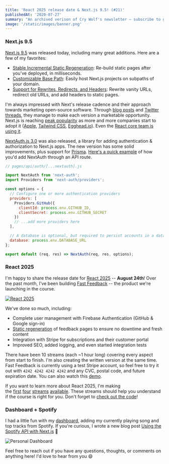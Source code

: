 ```yaml
---
title: 'React 2025 release date & Next.js 9.5! (#21)'
publishedAt: '2020-07-27'
summary: "An archived verison of Cry Wolf's newsletter – subscribe to get early access."
image: '/static/images/banner.png'
---
```


### Next.js 9.5

[Next.js 9.5](https://nextjs.org/blog/next-9-5) was released today, including many great additions. Here are a few of my favorites:

- [Stable Incremental Static Regeneration](https://nextjs.org/blog/next-9-5#stable-incremental-static-regeneration): Re-build static pages after you've deployed, in milliseconds.
- [Customizable Base Path](https://nextjs.org/blog/next-9-5#customizable-base-path): Easily host Next.js projects on subpaths of your domain.
- [Support for Rewrites, Redirects, and Headers](https://nextjs.org/blog/next-9-5#support-for-rewrites-redirects-and-headers): Rewrite vanity URLs, redirect old URLs, and add headers to static pages.

I'm always impressed with Next's release cadence and their approach towards marketing open-source software. Through [blog posts](https://vercel.com/blog/nextjs-server-side-rendering-vs-static-generation) and [Twitter threads](https://twitter.com/rauchg/status/1287792732472135680), they manage to make each version a marketable opportunity. Next.js is reaching [peak popularity](https://twitter.com/_ericelliott/status/1285908721588150272) as more and more companies start to adopt it ([Apple](https://twitter.com/rauchg/status/1286769353027801088), [Tailwind CSS](https://blog.tailwindcss.com/building-the-tailwind-blog), [Egghead.io](https://twitter.com/jhooks/status/1287612404893794306)). Even the [React core team is using it](https://twitter.com/dan_abramov/status/1286437936309968896).

[NextAuth.js 3.0](https://next-auth.js.org/) was also released, a library for adding authentication & authorization to Next.js apps. The new version has some solid improvements, plus support for [Prisma](https://www.prisma.io). [Here's a quick example](https://next-auth.js.org/getting-started/example) of how you'd add NextAuth through an API route.

```js
// pages/api/auth/[...nextauth].js

import NextAuth from 'next-auth';
import Providers from 'next-auth/providers';

const options = {
  // Configure one or more authentication providers
  providers: [
    Providers.GitHub({
      clientId: process.env.GITHUB_ID,
      clientSecret: process.env.GITHUB_SECRET
    })
    // ...add more providers here
  ],

  // A database is optional, but required to persist accounts in a database
  database: process.env.DATABASE_URL
};

export default (req, res) => NextAuth(req, res, options);
```

### React 2025

I'm happy to share the release date for [React 2025](https://react2025.com/) -- **August 24th**! Over the past month, I've been building [Fast Feedback](https://fastfeedback.io/) -- the product we're launching in the course.

[![React 2025](/static/images/buttondown/react-2025.png)](https://react2025.com/)

We've done so much, including:

- Complete user management with Firebase Authentication (GitHub & Google sign-in)
- [Static regeneration](https://vercel.com/blog/nextjs-server-side-rendering-vs-static-generation) of feedback pages to ensure no downtime and fresh content
- Integration with Stripe for subscriptions and their customer portal
- Improved SEO, added logging, and even started integration tests

There have been 10 streams (each ~1 hour long) covering every aspect from start to finish. I'm also creating the written version at the same time. Fast Feedback is currently using a test Stripe account, so feel free to try it out with `4242 4242 4242 4242` and any CVC, postal code, and future expiration date. You can also watch this [demo](https://www.youtube.com/watch?v=VFQZW8UGB3k).

If you want to learn more about React 2025, I'm making the [first](https://youtu.be/MxR5I5_hOKk?t=155) [four](https://www.youtube.com/watch?v=AGl52moyISU) [streams](https://www.youtube.com/watch?v=3g6-v3_BNbM) [available](https://www.youtube.com/watch?v=u8iv_yhSRI8). These streams should help you understand if the course is right for you. Don't forget to [check out the code](https://github.com/leerob/fastfeedback)!

### Dashboard + Spotify

I had a little fun with my [dashboard](https://crywolf.me/dashboard), adding my currently playing song and top tracks from Spotify. If you're curious, I wrote a new blog post [Using the Spotify API with Next.js](https://crywolf.me/blog/spotify-api-nextjs) 🚀

![Personal Dashboard](https://i.imgur.com/IFlwZHc.png)

Feel free to reach out if you have any questions, thoughts, or comments on anything here! I'd love to hear from you 😄
